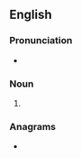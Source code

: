 {{also|Ameer}}
==English==

===Pronunciation===
* {{rhymes|en|ɪə(ɹ)}}

===Noun===
{{en-noun}}

# {{alt form|en|emir}}

===Anagrams===
* {{anagrams|en|a=aeemr|meare|ramee|reame}}